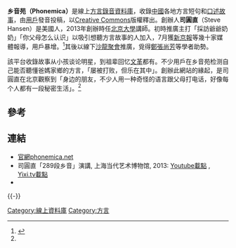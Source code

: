 {{Chinese languages in society}}
'''乡音苑（Phonemica）'''是線上[[方言|方言]][[錄音|錄音]][[資料庫|資料庫]]，收錄[[中國|中國]]各地方言短句和[[口述故事|口述故事]]，由[[用戶|用戶]]發音投稿，以[[Creative_Commons|Creative Commons]]版權釋出。創辦人'''司圓直'''（Steve Hansen）是美國人，2013年創辦時任[[北京大學|北京大學]]講師。初時推廣主打「採訪爺爺奶奶」「你父母怎么认识」以吸引想聽方言故事的人加入，7月獲[[新京報|新京報]]等幾十家媒體報導，用戶暴增。<ref name="北京青年">{{cite news|title=建方言库，青年人谁会老北京话|publisher=[[北京青年报|北京青年报]]|date=2013|url=http://news.sina.com.cn/c/2013-07-14/000027661817.shtml|accessdate=2020-09-16|archive-date=2020-11-26|archive-url=https://web.archive.org/web/20201126220529/https://news.sina.com.cn/c/2013-07-14/000027661817.shtml|dead-url=no}}</ref>其後以線下[[沙龍聚會|沙龍聚會]]推廣，覓得[[鄭張尚芳|鄭張尚芳]]等學者助勢。{{sfn|鄭|2014}}

該平台收錄故事从小孩谈论明星，到祖辈回忆[[文革|文革]]都有。不少用戶在乡音苑检测自己能否聽懂爸媽家鄉的方言，「屡被打败，但乐在其中」。創辦此網站的緣起，是司圓直在北京觀察到「身边的朋友，不少人用一种奇怪的语言跟父母打电话，好像每个人都有一段秘密生活」。<ref name="北京青年"/>

==參考==
{{REFLIST}}
==連結==
*[http://phonemica.net/ 官網phonemica.net] {{Wayback|url=http://phonemica.net/ |date=20210206111357 }}
*司圓直「289段乡音」演講, 上海当代艺术博物馆, 2013: [https://www.youtube.com/watch?v=OSndAC_kvss Youtube載點] {{Wayback|url=https://www.youtube.com/watch?v=OSndAC_kvss |date=20210107170123 }}, [https://yixi.tv/speech/44#/speech/detail?id=44 Yixi.tv載點] {{Wayback|url=https://yixi.tv/speech/44#/speech/detail?id=44 |date=20201126195929 }}
*{{cite news|ref={{harvid|鄭|2014}}|title=鄭張尚芳在乡音苑沙龍演講|url=https://v.youku.com/v_show/id_XNzIxMTMzODMy.html|4=|date=2014|accessdate=2020-09-16|archive-date=2020-09-16|archive-url=https://web.archive.org/web/20200916123238/https://v.youku.com/v_show/id_XNzIxMTMzODMy.html|dead-url=no}}
{{-}}
[[Category:線上資料庫|Category:線上資料庫]]
[[Category:方言|Category:方言]]
